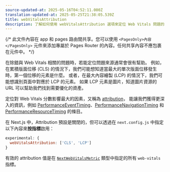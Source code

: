 ```yaml
---
source-updated-at: 2025-05-16T04:52:11.000Z
translation-updated-at: 2025-05-25T21:38:05.539Z
title: webVitalsAttribution
description: 了解如何使用 webVitalsAttribution 選項來定位 Web Vitals 問題的來源。
---
```


{/* 此文件內容在 app 和 pages 路由間共享。您可以使用 `<PagesOnly>內容</PagesOnly>` 元件來添加專屬於 Pages Router 的內容。任何共享內容不應包裹在元件中。 */}

在除錯與 Web Vitals 相關的問題時，若能定位問題來源通常會很有幫助。
例如，在累積版面位移 (CLS) 的情況下，我們可能想知道當最大的單次版面位移發生時，第一個位移的元素是什麼。
或者，在最大內容繪製 (LCP) 的情況下，我們可能想識別頁面中對應於 LCP 的元素。
如果 LCP 元素是圖片，知道圖片資源的 URL 可以幫助我們找到需要優化的資產。

定位對 Web Vitals 分數影響最大的因素，又稱為 [attribution](https://github.com/GoogleChrome/web-vitals/blob/4ca38ae64b8d1e899028c692f94d4c56acfc996c/README.md#attribution)，
能讓我們獲得更深入的資訊，例如 [PerformanceEventTiming](https://developer.mozilla.org/docs/Web/API/PerformanceEventTiming)、[PerformanceNavigationTiming](https://developer.mozilla.org/docs/Web/API/PerformanceNavigationTiming) 和 [PerformanceResourceTiming](https://developer.mozilla.org/docs/Web/API/PerformanceResourceTiming) 的條目。

在 Next.js 中，Attribution 預設是關閉的，但可以透過在 `next.config.js` 中指定以下內容來**按指標**啟用：

```js filename="next.config.js"
experimental: {
  webVitalsAttribution: ['CLS', 'LCP']
}
```

有效的 attribution 值是在 [`NextWebVitalsMetric`](https://github.com/vercel/next.js/blob/442378d21dd56d6e769863eb8c2cb521a463a2e0/packages/next/shared/lib/utils.ts#L43) 類型中指定的所有 `web-vitals` 指標。
